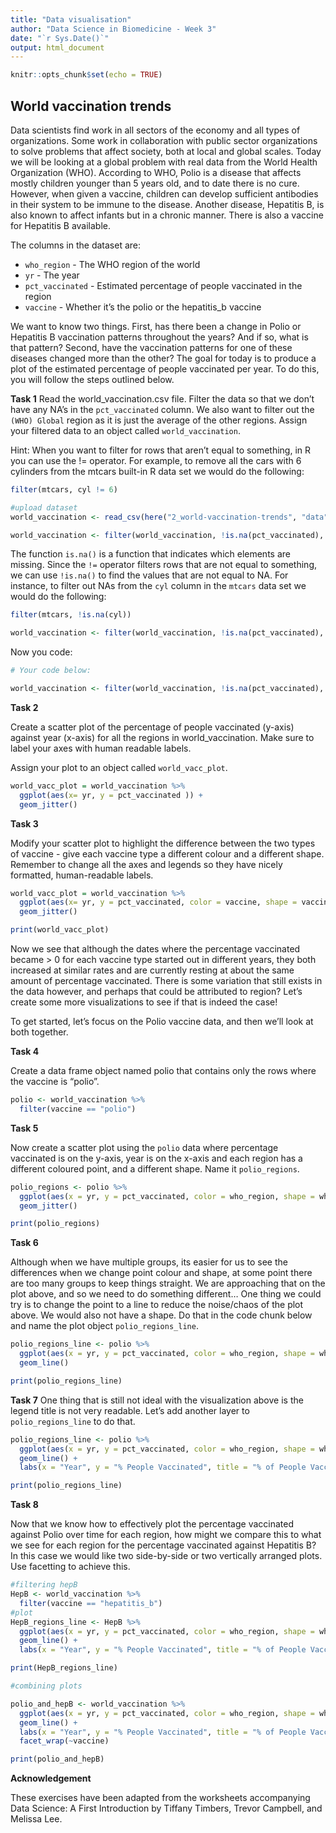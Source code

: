```yaml
---
title: "Data visualisation"
author: "Data Science in Biomedicine - Week 3"
date: "`r Sys.Date()`"
output: html_document
---
```


```r
knitr::opts_chunk$set(echo = TRUE)
```

## World vaccination trends 

Data scientists find work in all sectors of the economy and all types of organizations. Some work in collaboration with public sector organizations to solve problems that affect society, both at local and global scales. Today we will be looking at a global problem with real data from the World Health Organization (WHO). According to WHO, Polio is a disease that affects mostly children younger than 5 years old, and to date there is no cure. However, when given a vaccine, children can develop sufficient antibodies in their system to be immune to the disease. Another disease, Hepatitis B, is also known to affect infants but in a chronic manner. There is also a vaccine for Hepatitis B available.

The columns in the dataset are:

- `who_region` - The WHO region of the world
- `yr` - The year
- `pct_vaccinated` - Estimated percentage of people vaccinated in the region
- `vaccine` - Whether it's the polio or the hepatitis_b vaccine

We want to know two things. First, has there been a change in Polio or Hepatitis B vaccination patterns throughout the years? And if so, what is that pattern? Second, have the vaccination patterns for one of these diseases changed more than the other? The goal for today is to produce a plot of the estimated percentage of people vaccinated per year. To do this, you will follow the steps outlined below.

**Task 1**
Read the world_vaccination.csv file. Filter the data so that we don't have any NA's in the `pct_vaccinated` column. We also want to filter out the `(WHO) Global` region as it is just the average of the other regions. Assign your filtered data to an object called `world_vaccination`.

Hint: When you want to filter for rows that aren't equal to something, in R you can use the != operator. For example, to remove all the cars with 6 cylinders from the mtcars built-in R data set we would do the following:
```r
filter(mtcars, cyl != 6)

#upload dataset
world_vaccination <- read_csv(here("2_world-vaccination-trends", "data", "world_vaccination.csv"))

world_vaccination <- filter(world_vaccination, !is.na(pct_vaccinated), who_region !=("(WHO) Global"))

```

The function `is.na()` is a function that indicates which elements are missing. Since the `!=` operator filters rows that are not equal to something, we can use `!is.na()` to find the values that are not equal to NA. For instance, to filter out NAs from the `cyl` column in the `mtcars` data set we would do the following:

```r
filter(mtcars, !is.na(cyl))

world_vaccination <- filter(world_vaccination, !is.na(pct_vaccinated), who_region !=("(WHO) Global"))
```

Now you code:
```r
# Your code below:

world_vaccination <- filter(world_vaccination, !is.na(pct_vaccinated), who_region !=("(WHO) Global"))

```

**Task 2**

Create a scatter plot of the percentage of people vaccinated (y-axis) against year (x-axis) for all the regions in world_vaccination. Make sure to label your axes with human readable labels.

Assign your plot to an object called `world_vacc_plot`.

```r
world_vacc_plot = world_vaccination %>%
  ggplot(aes(x= yr, y = pct_vaccinated )) +
  geom_jitter()
```


**Task 3**

Modify your scatter plot to highlight the difference between the two types of vaccine - give each vaccine type a different colour and a different shape. 
Remember to change all the axes and legends so they have nicely formatted, human-readable labels. 

```r
world_vacc_plot = world_vaccination %>%
  ggplot(aes(x= yr, y = pct_vaccinated, color = vaccine, shape = vaccine)) +
  geom_jitter()

print(world_vacc_plot)
```

Now we see that although the dates where the percentage vaccinated became > 0 for each vaccine type started out in different years, they both increased at similar rates and are currently resting at about the same amount of percentage vaccinated. There is some variation that still exists in the data however, and perhaps that could be attributed to region? Let's create some more visualizations to see if that is indeed the case!

To get started, let's focus on the Polio vaccine data, and then we'll look at both together.

**Task 4**

Create a data frame object named polio that contains only the rows where the vaccine is "polio".

```r
polio <- world_vaccination %>% 
  filter(vaccine == "polio")
```

**Task 5**

Now create a scatter plot using the `polio` data where percentage vaccinated is on the y-axis, year is on the x-axis and each region has a different coloured point, and a different shape. Name it `polio_regions`. 

```r
polio_regions <- polio %>% 
  ggplot(aes(x = yr, y = pct_vaccinated, color = who_region, shape = who_region)) +
  geom_jitter()

print(polio_regions)
```

**Task 6**

Although when we have multiple groups, its easier for us to see the differences when we change point colour and shape, at some point there are too many groups to keep things straight. We are approaching that on the plot above, and so we need to do something different... One thing we could try is to change the point to a line to reduce the noise/chaos of the plot above. We would also not have a shape. Do that in the code chunk below and name the plot object `polio_regions_line`.


```r
polio_regions_line <- polio %>% 
  ggplot(aes(x = yr, y = pct_vaccinated, color = who_region, shape = who_region)) +
  geom_line()

print(polio_regions_line)
```

**Task 7**
One thing that is still not ideal with the visualization above is the legend title is not very readable. Let's add another layer to `polio_regions_line` to do that.

```r
polio_regions_line <- polio %>% 
  ggplot(aes(x = yr, y = pct_vaccinated, color = who_region, shape = who_region)) +
  geom_line() +
  labs(x = "Year", y = "% People Vaccinated", title = "% of People Vaccinated Against Polio Each Year", color = "Regions")

print(polio_regions_line)
```

**Task 8**

Now that we know how to effectively plot the percentage vaccinated against Polio over time for each region, how might we compare this to what we see for each region for the percentage vaccinated against Hepatitis B? In this case we would like two side-by-side or two vertically arranged plots. Use facetting to achieve this.

```r
#filtering hepB
HepB <- world_vaccination %>% 
  filter(vaccine == "hepatitis_b")
#plot 
HepB_regions_line <- HepB %>% 
  ggplot(aes(x = yr, y = pct_vaccinated, color = who_region, shape = who_region)) +
  geom_line() +
  labs(x = "Year", y = "% People Vaccinated", title = "% of People Vaccinated Against HepB Each Year", color = "Regions")

print(HepB_regions_line)

#combining plots 

polio_and_hepB <- world_vaccination %>% 
  ggplot(aes(x = yr, y = pct_vaccinated, color = who_region, shape = who_region)) +
  geom_line() +
  labs(x = "Year", y = "% People Vaccinated", title = "% of People Vaccinated Against HepB Each Year", color = "Regions")+
  facet_wrap(~vaccine)

print(polio_and_hepB)

```

**Acknowledgement**

These exercises have been adapted from the worksheets accompanying Data Science: A First Introduction by Tiffany Timbers, Trevor Campbell, and Melissa Lee.